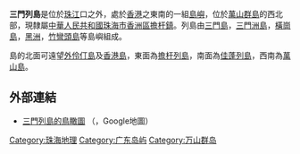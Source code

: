 {{unreferenced|time=2015-04-10T03:26:14+00:00}}
'''三門列島'''是位於[[珠江|珠江]]口之外，處於[[香港|香港]]之東南的一組[[島嶼|島嶼]]，位於[[萬山群島|萬山群島]]的西北部，現隸屬[[中華人民共和國|中華人民共和國]][[珠海市|珠海市]][[香洲區|香洲區]][[擔杆鎮|擔杆鎮]]。列島由[[三門島|三門島]]，[[三門洲島|三門洲島]]，[[橫崗島|橫崗島]]，[[黑洲|黑洲]]，[[竹彎頭島|竹彎頭島]]等島嶼組成。

島的北面可遠望[[外伶仃島|外伶仃島]]及[[香港島|香港島]]，東面為[[擔杆列島|擔杆列島]]，南面為[[佳蓬列島|佳蓬列島]]，西南為[[萬山島|萬山島]]。

== 外部連結 ==
*[https://www.google.com/maps/place/Sanmen+Island,+Xiangzhou,+Zhuhai,+China/@22.047886,113.9782168,16559m/data=!3m1!1e3!4m2!3m1!1s0x34014e5199832bd5:0xc328dbbb167399fc?hl=en 三門列島的鳥瞰圖] {{Wayback|url=https://www.google.com/maps/place/Sanmen+Island,+Xiangzhou,+Zhuhai,+China/@22.047886,113.9782168,16559m/data=!3m1!1e3!4m2!3m1!1s0x34014e5199832bd5:0xc328dbbb167399fc?hl=en |date=20200415083618 }}（{{en icon}}，Google地圖）

{{Zhuhai-stub}}
{{commons cat|Sanmen Dao|三門島}}
{{commons cat|Sanmen Zhou|三門洲}}
[[Category:珠海地理|Category:珠海地理]]
[[Category:广东岛屿|Category:广东岛屿]]
[[Category:万山群岛|Category:万山群岛]]